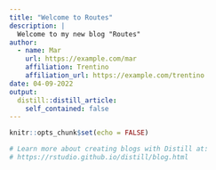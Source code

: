 ```yaml
---
title: "Welcome to Routes"
description: |
  Welcome to my new blog "Routes" 
author:
  - name: Mar 
    url: https://example.com/mar
    affiliation: Trentino
    affiliation_url: https://example.com/trentino
date: 04-09-2022
output:
  distill::distill_article:
    self_contained: false
---
```


```r
knitr::opts_chunk$set(echo = FALSE)

# Learn more about creating blogs with Distill at:
# https://rstudio.github.io/distill/blog.html

```



